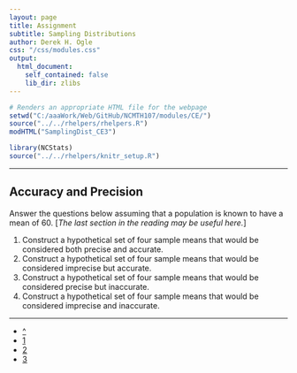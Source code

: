 ```yaml
---
layout: page
title: Assignment
subtitle: Sampling Distributions
author: Derek H. Ogle
css: "/css/modules.css"
output:
  html_document:
    self_contained: false
    lib_dir: zlibs
---
```


```r
# Renders an appropriate HTML file for the webpage
setwd("C:/aaaWork/Web/GitHub/NCMTH107/modules/CE/")
source("../../rhelpers/rhelpers.R")
modHTML("SamplingDist_CE3")
```

```r
library(NCStats)
source("../../rhelpers/knitr_setup.R")
```

----

## Accuracy and Precision
Answer the questions below assuming that a population is known to have a mean of 60. [*The last section in the reading may be useful here.*]

1. Construct a hypothetical set of four sample means that would be considered both precise and accurate.
1. Construct a hypothetical set of four sample means that would be considered imprecise but accurate.
1. Construct a hypothetical set of four sample means that would be considered precise but inaccurate.
1. Construct a hypothetical set of four sample means that would be considered imprecise and inaccurate.

----

<div class="text-center">
<ul class="pagination pagination-lg">
  <li><a href="../SamplingDist.html">^</a></li>
  <li><a href="SamplingDist_CE1.html">1</a></li>
  <li><a href="SamplingDist_CE2.html">2</a></li>
  <li class="active"><a href="#">3</a></li>
</ul>
